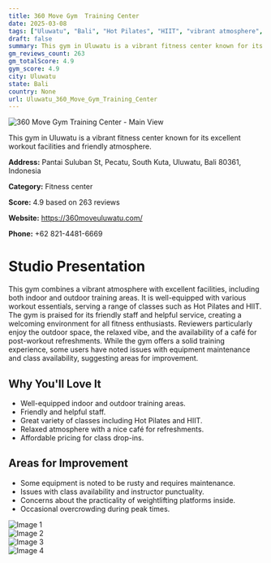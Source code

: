 ```yaml
---
title: 360 Move Gym  Training Center
date: 2025-03-08
tags: ["Uluwatu", "Bali", "Hot Pilates", "HIIT", "vibrant atmosphere", "outdoor training", "Uluwatu"]  
draft: false
summary: This gym in Uluwatu is a vibrant fitness center known for its excellent workout facilities and friendly atmosphere.
gm_reviews_count: 263
gm_totalScore: 4.9
gym_score: 4.9
city: Uluwatu
state: Bali
country: None
url: Uluwatu_360_Move_Gym_Training_Center
---
```


<div className="aspect-[16/9] relative my-8">
  <img 
    src="https://lh5.googleusercontent.com/p/AF1QipNgE-kCqTY_7lyBFSb6bgZ8hGe84SjNokeQ330U=w1920-h1080-k-no"
    alt="360 Move Gym  Training Center - Main View"
    className="object-cover absolute inset-0 w-full h-full rounded-lg"
  />
</div>

This gym in Uluwatu is a vibrant fitness center known for its excellent workout facilities and friendly atmosphere.

**Address:** Pantai Suluban St, Pecatu, South Kuta, Uluwatu, Bali 80361, Indonesia

**Category:** Fitness center

**Score:** 4.9 based on 263 reviews

**Website:** https://360moveuluwatu.com/

**Phone:** +62 821-4481-6669

# Studio Presentation

This gym combines a vibrant atmosphere with excellent facilities, including both indoor and outdoor training areas. It is well-equipped with various workout essentials, serving a range of classes such as Hot Pilates and HIIT. The gym is praised for its friendly staff and helpful service, creating a welcoming environment for all fitness enthusiasts. Reviewers particularly enjoy the outdoor space, the relaxed vibe, and the availability of a café for post-workout refreshments. While the gym offers a solid training experience, some users have noted issues with equipment maintenance and class availability, suggesting areas for improvement.

## Why You'll Love It

- Well-equipped indoor and outdoor training areas.
- Friendly and helpful staff.
- Great variety of classes including Hot Pilates and HIIT.
- Relaxed atmosphere with a nice café for refreshments.
- Affordable pricing for class drop-ins.

## Areas for Improvement

- Some equipment is noted to be rusty and requires maintenance.
- Issues with class availability and instructor punctuality.
- Concerns about the practicality of weightlifting platforms inside.
- Occasional overcrowding during peak times.

<div className="grid grid-cols-1 xl:grid-cols-2 gap-4 my-8">
<div className="aspect-[4/3] relative"><img src="https://lh3.googleusercontent.com/p/AF1QipN5RKbZlBkSAl27HOAoC8-1cmn3mdxEX5CgRhQ2=w1920-h1080-k-no" alt="Image 1" className="object-cover absolute inset-0 w-full h-full rounded-lg" /></div>
<div className="aspect-[4/3] relative"><img src="https://lh5.googleusercontent.com/p/AF1QipMMlZtjtiSLsmvKmAgDFHLfydnopEWAlEM9hIaC=w1920-h1080-k-no" alt="Image 2" className="object-cover absolute inset-0 w-full h-full rounded-lg" /></div>
<div className="aspect-[4/3] relative"><img src="https://lh5.googleusercontent.com/p/AF1QipMPcwfdlqpqdcqviaEqBhp4dG9ZERIxkEtVTOrA=w1920-h1080-k-no" alt="Image 3" className="object-cover absolute inset-0 w-full h-full rounded-lg" /></div>
<div className="aspect-[4/3] relative"><img src="https://lh5.googleusercontent.com/p/AF1QipMZroEPYsb_AgSxAzbqGZPCRdOELg1Q0_WjPucQ=w1920-h1080-k-no" alt="Image 4" className="object-cover absolute inset-0 w-full h-full rounded-lg" /></div>
</div>